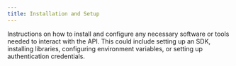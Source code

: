 ```yaml
---
title: Installation and Setup
---
```


Instructions on how to install and configure any necessary software or tools needed to interact with the API. This could include setting up an SDK, installing libraries, configuring environment variables, or setting up authentication credentials.
